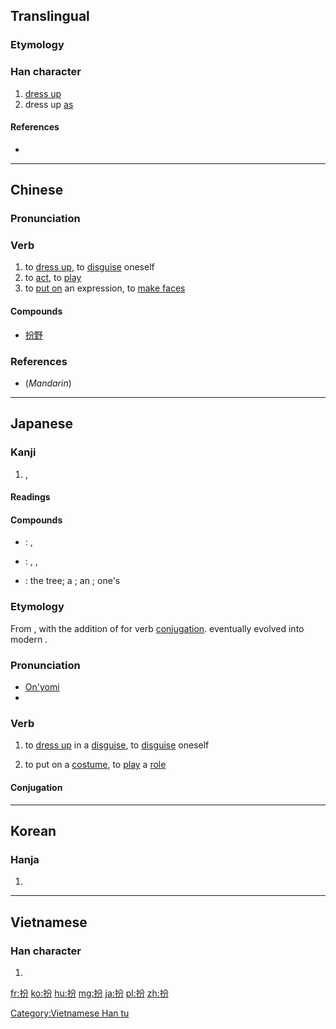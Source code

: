 ==Translingual==

===Etymology===
{{Han compound|扌|分|c1=s|c2=p|ls=psc}}

===Han character===
{{Han char|rn=64|rad=手|as=04|sn=7|four=5802<sub>7</sub>|canj=手金尸竹 (QCSH)|ids=⿰[[扌]]⿱[[八]][[刀]]}}

# [[dress up]]
# dress up [[as]]

====References====
* {{Han ref|kx=0418.200|dkj=11829|dj=0765.170|hdz=31840.080|uh=626E|ud=25198|bh=A7EA|bd=42986}}

----

==Chinese==
{{zh-hanzi-box|[[扮]]}}

===Pronunciation===
{{zh-pron
|m=bàn
|c=baan3,baan6
|mc=y
|oc=y
|ma=
|cat=v
}}

===Verb===
{{zh-verb|ts}}

# to [[dress up]], to [[disguise]] oneself
# to [[act]], to [[play]]
# to [[put on]] an expression, to [[make faces]]

====Compounds====
* [[扮野]]

===References===
*(''Mandarin'') {{cite web
| url = http://www.mdbg.net/chindict/chindict.php?page=worddict&wdrst=0&wdqb=扮
| title = 扮
| work = MDBG English to Chinese dictionary ( Based on CC-CEDICT )
| language = Mandarin/English
| accessdate = 2014-03-02}}

----

==Japanese==

===Kanji===
{{ja-kanji|grade=|rs=手04}}

# {{l|en|dress up|dress-up}}, {{l|en|disguise}}

====Readings====
{{ja-readings
|goon=(''rare'') [[へん]] (hen)
|kanon=(''rare'') [[はん]] (han)
|on=[[ふん]] (fun)
|kun=(''rare'') [[よそおう|よそお.う]] ({{l|ja|扮う}}, yosoo.u)
}}

====Compounds====
{{der-top|Compounds}}
* {{ja-r|扮飾|ふんしょく}}: {{l|en|makeup}}, {{l|en|put on|putting on}} {{l|en|cosmetics}}
* {{ja-r|扮装|ふんそう}}: {{l|en|makeup}}, {{l|en|disguise}}, {{l|en|costume}}
* {{ja-r|扮楡|ふんゆ}}: the {{l|en|elm}} tree; a {{l|en|shrine}}; an {{l|en|imperial}} {{l|en|palace}}; one's {{l|en|hometown}}
{{der-bottom}}

===Etymology===
From {{etyl|ltc|ja|sort=ふん}}, with the addition of {{etyl|ojp|ja|sort=ふん}} {{term|lang=ja|す|tr=su}} for verb [[conjugation]].  {{term|lang=ja|す|tr=su}} eventually evolved into modern {{etyl|ja|-}} {{term|lang=ja|する|tr=suru}}.

===Pronunciation===
* [[音読み|On'yomi]]
* {{IPA|lang=ja|[ɸɯ̃ᵝɴ]}}

===Verb===
{{ja-verb-suru|ふん|trans=intransitive}}

# to [[dress up]] in a [[disguise]], to [[disguise]] oneself
#: {{ja-usex|老人に'''扮'''して警察を逃げた。|ろうじん に '''ふん'''して けいさつ を にげた。|He '''dressed up''' as / '''disguised himself''' as an old man and escaped from the police.}}
# to put on a [[costume]], to [[play]] a [[role]]
#: {{ja-usex|去年ハムレットに'''扮'''しました。|きょねん ハムレット に '''ふん'''しました。|Last year I '''played''' / '''took the role of''' Hamlet.}}

====Conjugation====
{{ja-suru|ふん}}

----

==Korean==

===Hanja===
{{ko-hanja|hangeul=[[분]], [[반]]|eumhun=|rv=bun, ban|mr=pun, pan|y=pun, pan}}

# {{defn|lang=ko|sort=手04}}

----

==Vietnamese==

===Han character===
{{vi-readings|rs=手04| hanviet = [[ban]], [[phẫn]]}}

# {{defn|lang=vi|sort=手04}}

[[Category:Vietnamese Han tu]]

[[fr:扮]]
[[ko:扮]]
[[hu:扮]]
[[mg:扮]]
[[ja:扮]]
[[pl:扮]]
[[zh:扮]]